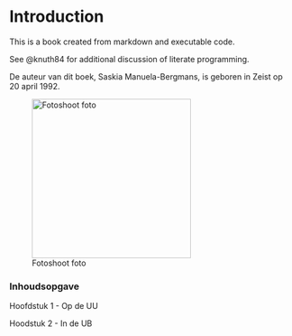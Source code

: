# Introduction

This is a book created from markdown and executable code.

See @knuth84 for additional discussion of literate programming.

De auteur van dit boek, Saskia Manuela-Bergmans, is geboren in Zeist op 20 april 1992.

![Fotoshoot foto](images/Saskia%20Manuela-Bergmans%20-%20UB%20medewerkers%20(2024)-8.jpg){width="282"}

### Inhoudsopgave

Hoofdstuk 1 - Op de UU

Hoodstuk 2 - In de UB
